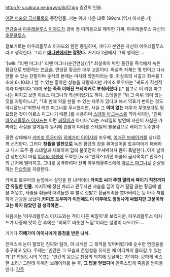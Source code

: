 http://r-s.sakura.ne.jp/w/n/ilp17.jpg
중간의 인물.

[[어떤 마술의 금서목록]]의 등장인물. 키는 위에 나온 대로 199cm.(역시 아까운 키)

[[연금술사]] [[아우레올루스 이자드]]가 경비 겸 미끼용으로 제작한 가짜. 아우레올루스 자신의 [[호문클루스]].

겉보기로는 아우레올루스 이자드와 완전 동일하며, 게다가 본인은 자신이 아우레올루스라고 생각한다. 그리고 '''[[애니판]]에서는 잘렸다.''' 거기다 2권에서 그의 행적은…. 

'[wiki:"리멘 마그나" 리멘 마그나(순간연성)]'[* 화살촉이 박힌 물건을 즉석에서 녹은 황금으로 변환하는 [[연금술]]. 연성된 황금은 매우 고온이다. 화살촉 자체는 몇 번이고 다시 만들 수 있는 단말이며 술식의 본체는 미사와 학원이라는 듯. 화살촉의 사출과 회수를 1초에 6~10회나 할 수 있는 흉악한 성능을 자랑하지만 카미조 토우마는 "궤도가 직선적이라 다행이다."라며 '''쏘는 족족 이매진 브레이커로 부숴버렸다.'''][* 참고로 이 리멘 마그나는 따지고 보면 아르스 마그나의 복선이었기도 하다. 스테일은 "뭐 그 따위 의미 없는 짓을 자랑하느냐", "1초 만에 약을 만들 수 있는 재주가 있다고 해서 약효가 변하는 것도 아니잖느냐"하면서 리멘 마그나를 무시했지만, 사실 그 '''의미 없는''' 재주가 무엇보다도 필요했던 것이 아르스 마그나기 때문.]를 사용하며 [[스테일 마그누스]]를 막아서지만, "진짜 [[아우레올루스 이자드]]는 이런 [[찌질이]]가 아니다."라는 스테일의 발언에 자신이 사실은 가짜라는 사실을 알게됨과 동시에 왼팔과 다리를 스테일의 불꽃검으로 베이고 도주한다.

광란 상태에서 [[카미조 토우마]]와 [[히메가미 아이사]]와 조우해, [[이매진 브레이커]]를 상대로 꽤 선전한다. 그러다 '''창틀을 발판으로''' 녹은 황금의 강을 뛰어넘어온 토우마에게 패배하고 다시 도주 중 스테일과 재회하여 입에 불꽃검이 쑤셔박혀져 몸이 폭발한다. 이후 날아간 상반신이 마침 [[미사와 학원]]에 도착한 [wiki:"인덱스(어떤 마술의 금서목록)" 인덱스]의 근처에 떨어지고, 그녀를 공격하려다 진짜 아우레올루스에게 [[아르스 마그나]]로 순살당하는 [[안습]]함을 자랑한다.

카미조 토우마의 눈앞에서 살인을 한 녀석이라 '''카미조 씨가 뚜껑 열려서 죽이기 직전까지 간 유일한 인물.''' 마지막에 정신 차리고 관두지만 사슬을 끌어 당겨 펄펄 끓는 황금에 발을 처넣고, 사슬을 휘둘러 때려눕힌 후 발로 짓밟고 황금의족을 뽑아버리는 등 아주 처참하게 관광을 보냈다.'''카미조 토우마가 이전에도 이 이후에도 엄청나게 싸웠지만 고문이라고는 하지 않았던 걸 생각하면...'''

처음에는 '아우레올루스 이자드와는 격이 다른 찌질이'로 보였지만, 아우레올루스 이자드가 나중에 맛이 간 후에는 "의외로 비슷한 느낌"이라는 설명이 나오기도….

거기다 '''히메가미 아이사에게 동정을 받은 녀석.'''

인덱스에 눈이 멀었던 진짜와 달리, 이 녀석은 그 목적을 잊어버렸기에 순수한 연금술을 추구하고 있다. 주제는 '인간은 그 모습과 존엄성을 유지한 채 어디까지 올라갈 수 있는가'.[* 학원도시의 목표는 '인간의 몸으로 천상의 의지에 도달하는 자'이다. 묘하게 비슷한 소리.] 그런데 이매진 브레이커를 본 후, '''그 답을 얻었다'''며 만족스럽게 죽음을 받아들인다.
[[각주]]
